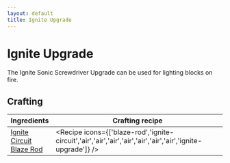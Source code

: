 ```yaml
---
layout: default
title: Ignite Upgrade
---
```



Ignite Upgrade
===================

The Ignite Sonic Screwdriver Upgrade can be used for lighting blocks on fire.

## Crafting

| Ingredients | Crafting recipe |
| ----------- | --------------- |
| [Ignite Circuit](/recipes/sonic-circuits/ignite-circuit)<br/>[Blaze Rod](https://minecraft.wiki/w/Blaze_Rod) | <Recipe icons={['blaze-rod','ignite-circuit','air','air','air','air','air','air','air','ignite-upgrade']} /> |
